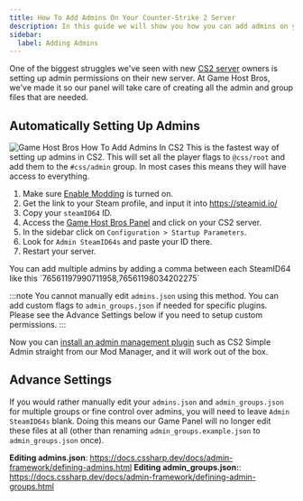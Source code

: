 ```yaml
---
title: How To Add Admins On Your Counter-Strike 2 Server
description: In this guide we will show you how you can add admins on your Counter-Strike 2 dedicated server
sidebar:
  label: Adding Admins
---
```


One of the biggest struggles we've seen with new [CS2 server](https://www.gamehostbros.com/cs2-server-hosting/) owners is setting up admin permissions on their new server. At Game Host Bros, we've made it so our panel will take care of creating all the admin and group files that are needed.

## Automatically Setting Up Admins
![Game Host Bros How To Add Admins In CS2](../../../../assets/guide-images/cs2-admins.jpg)
This is the fastest way of setting up admins in CS2. This will set all the player flags to `@css/root` and add them to the `#css/admin` group. In most cases this means they will have access to everything.
<Steps>
1. Make sure [Enable Modding](/games/counter-strike-2/install-plugins/) is turned on.
2. Get the link to your Steam profile, and input it into https://steamid.io/ 
3. Copy your `steamID64` ID.
4. Access the [Game Host Bros Panel](https://panel.gamehostbros.com/) and click on your CS2 server.
5. In the sidebar click on `Configuration > Startup Parameters`.
6. Look for `Admin SteamID64s` and paste your ID there.
7. Restart your server.
</Steps>
You can add multiple admins by adding a comma between each SteamID64 like this `76561197990711958,76561198034202275`

:::note
You cannot manually edit `admins.json` using this method. You can add custom flags to `admin_groups.json` if needed for specific plugins. Please see the Advance Settings below if you need to setup custom permissions.
:::

Now you can [install an admin management plugin](/games/counter-strike-2/install-plugins/) such as CS2 Simple Admin straight from our Mod Manager, and it will work out of the box.

## Advance Settings

If you would rather manually edit your `admins.json` and `admin_groups.json` for multiple groups or fine control over admins, you will need to leave `Admin SteamID64s` blank. Doing this means our Game Panel will no longer edit these files at all (other than renaming `admin_groups.example.json` to `admin_groups.json` once).

**Editing admins.json**: https://docs.cssharp.dev/docs/admin-framework/defining-admins.html
**Editing admin_groups.json:**: https://docs.cssharp.dev/docs/admin-framework/defining-admin-groups.html
